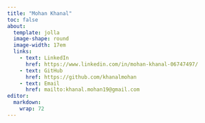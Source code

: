 ```yaml
---
title: "Mohan Khanal"
toc: false
about: 
  template: jolla
  image-shape: round
  image-width: 17em
  links:
    - text: LinkedIn
      href: https://www.linkedin.com/in/mohan-khanal-06747497/
    - text: GitHub
      href: https://github.com/khanalmohan
    - text: Email
      href: mailto:khanal.mohan19@gmail.com
editor: 
  markdown: 
    wrap: 72
---
```

